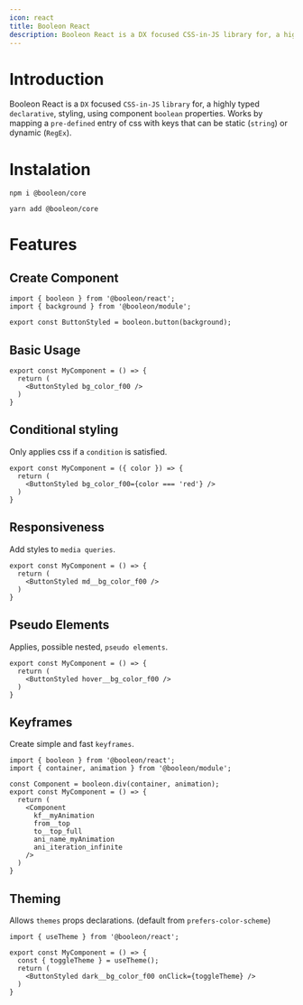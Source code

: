 ```yaml
---
icon: react
title: Booleon React
description: Booleon React is a DX focused CSS-in-JS library for, a highly typed declarative, styling, using component boolean properties. Works by mapping a pre-defined entry of css with keys that can be static (string) or dynamic (RegEx).
---
```


# Introduction

Booleon React is a `DX` focused `CSS-in-JS` `library` for, a highly typed `declarative`, styling, using component `boolean` properties.
Works by mapping a `pre-defined` entry of css with keys that can be static (`string`) or dynamic (`RegEx`).

# Instalation

```shell
npm i @booleon/core
```

```shell
yarn add @booleon/core
```

# Features

## Create Component

```tsx
import { booleon } from '@booleon/react';
import { background } from '@booleon/module';

export const ButtonStyled = booleon.button(background);
```

## Basic Usage

```tsx
export const MyComponent = () => {
  return (
    <ButtonStyled bg_color_f00 />
  )
}
```

## Conditional styling

Only applies css if a `condition` is satisfied.

```tsx
export const MyComponent = ({ color }) => {
  return (
    <ButtonStyled bg_color_f00={color === 'red'} />
  )
}
```

## Responsiveness

Add styles to `media queries`.

```tsx
export const MyComponent = () => {
  return (
    <ButtonStyled md__bg_color_f00 />
  )
}
```

## Pseudo Elements

Applies, possible nested, `pseudo elements`.

```tsx
export const MyComponent = () => {
  return (
    <ButtonStyled hover__bg_color_f00 />
  )
}
```

## Keyframes

Create simple and fast `keyframes`.

```tsx
import { booleon } from '@booleon/react';
import { container, animation } from '@booleon/module';

const Component = booleon.div(container, animation);
export const MyComponent = () => {
  return (
    <Component
      kf__myAnimation
      from__top
      to__top_full
      ani_name_myAnimation
      ani_iteration_infinite
    />
  )
}
```

## Theming

Allows `themes` props declarations. (default from `prefers-color-scheme`)

```tsx
import { useTheme } from '@booleon/react';

export const MyComponent = () => {
  const { toggleTheme } = useTheme();
  return (
    <ButtonStyled dark__bg_color_f00 onClick={toggleTheme} />
  )
}
```